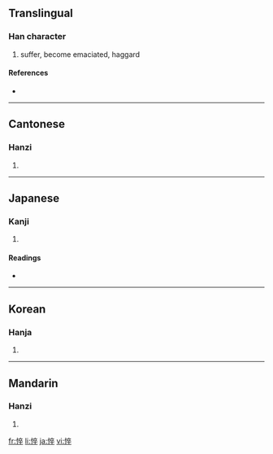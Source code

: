 {{see|忰}}
==Translingual==

===Han character===
{{Han char|rn=61|rad=心|as=08|sn=11|four=9004<sub>8</sub>|canj=心卜人十 (PYOJ)}}

# suffer, become emaciated, haggard

====References====
* {{Han ref|kx=0389.020|dkj=10726|dj=0722.060|hdz=42318.060|uh=60B4|ud=24756|bh=B17C|bd=45436}}

----

==Cantonese==

===Hanzi===
{{yue-hanzi|jyut=|y=seui5, seui6}}

# {{defn|Cantonese}}

----

==Japanese==

===Kanji===
{{ja-kanji|grade=|rs=心08}}

# {{defn|Japanese}}

====Readings====
* {{ja-readings|on=[[すい]] (sui)|kun=[[やつれる]] (yatsureru), [[せがれ]] (segare)}}

----

==Korean==

===Hanja===
{{ko-hanja|hangeul=췌|eumhun=|rv=chwe|mr=ch'we|y=chwey}}

# {{defn|Korean}}

----

==Mandarin==

===Hanzi===
{{cmn-hanzi|pin=[[cuì]] ([[cui4]])|wg=ts'ui<sup>4</sup>}}

# {{defn|Mandarin}}

[[fr:悴]]
[[li:悴]]
[[ja:悴]]
[[vi:悴]]